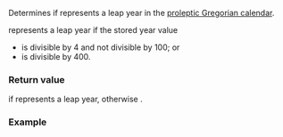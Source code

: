{{cpp/chrono/year/title|1=is_leap}}
{{cpp/chrono/year/navbar}}
{{dcl begin}}
{{dcl|since=c++20|1=
constexpr bool is_leap() const noexcept;
}}
{{dcl end}}

Determines if {{c|*this}} represents a leap year in the [[enwiki:Proleptic_Gregorian_calendar|proleptic Gregorian calendar]].

{{c|*this}} represents a leap year if the stored year value
* is divisible by 4 and not divisible by 100; or
* is divisible by 400.

===Return value===
{{c|true}} if {{c|*this}} represents a leap year, otherwise {{c|false}}.

===Example===
{{example
|code=
#include &lt;chrono&gt;
#include &lt;iostream&gt;

int main()
{
    using namespace std::chrono_literals;
    for (const std::chrono::year y : {2020y, 2021y, 2000y, 3000y})
    {
        if (const int iy{static_cast&lt;int&gt;(y)}; y.is_leap())
            std::cout &lt;&lt; iy &lt;&lt; " is a leap year because it is divisible by "
                      &lt;&lt; (iy % 400 == 0 ? "400\n" : "4 and not divisible by 100\n");
        else
            std::cout &lt;&lt; iy &lt;&lt; " is not a leap year\n";
    }
}
|output=
2020 is a leap year because it is divisible by 4 and not divisible by 100
2021 is not a leap year
2000 is a leap year because it is divisible by 400
3000 is not a leap year
}}

{{langlinks|de|es|ja|ru|zh}}